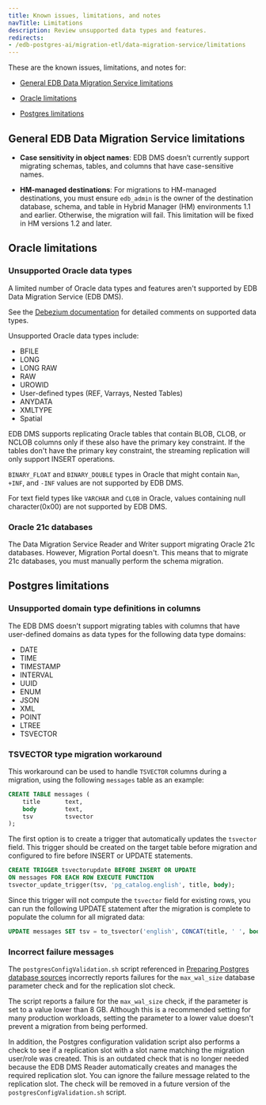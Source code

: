 ```yaml
---
title: Known issues, limitations, and notes
navTitle: Limitations
description: Review unsupported data types and features.
redirects:
- /edb-postgres-ai/migration-etl/data-migration-service/limitations
---
```


These are the known issues, limitations, and notes for:

-   [General EDB Data Migration Service limitations](limitations.mdx#general-edb-data-migration-service-limitations)

-   [Oracle limitations](limitations.mdx#oracle-limitations)

-   [Postgres limitations](limitations.mdx#postgres-limitations)

## General EDB Data Migration Service limitations

-   **Case sensitivity in object names**: EDB DMS doesn’t currently support migrating schemas, tables, and columns that have case-sensitive names.

-   **HM-managed destinations**: For migrations to HM-managed destinations, you must ensure `edb_admin` is the owner of the destination database, schema, and table in Hybrid Manager (HM) environments 1.1 and earlier. Otherwise, the migration will fail. This limitation will be fixed in HM versions 1.2 and later.

## Oracle limitations

### Unsupported Oracle data types

A limited number of Oracle data types and features aren't supported by EDB Data Migration Service (EDB DMS).

See the [Debezium documentation](https://debezium.io/documentation/reference/3.2/connectors/oracle.html#oracle-data-type-mappings) for detailed comments on supported data types.

Unsupported Oracle data types include:

-   BFILE
-   LONG
-   LONG RAW
-   RAW
-   UROWID
-   User-defined types (REF, Varrays, Nested Tables)
-   ANYDATA
-   XMLTYPE
-   Spatial

EDB DMS supports replicating Oracle tables that contain BLOB, CLOB, or NCLOB columns only if these also have the primary key constraint. If the tables don't have the primary key constraint, the streaming replication will only support INSERT operations.

`BINARY_FLOAT` and `BINARY_DOUBLE` types in Oracle that might contain `Nan`, `+INF`, and `-INF` values are not supported by EDB DMS.

For text field types like `VARCHAR` and `CLOB` in Oracle, values containing null character(0x00) are not supported by EDB DMS.

### Oracle 21c databases

The Data Migration Service Reader and Writer support migrating Oracle 21c databases. However, Migration Portal doesn't. This means that to migrate 21c databases, you must manually perform the schema migration.

## Postgres limitations

### Unsupported domain type definitions in columns

The EDB DMS doesn't support migrating tables with columns that have user-defined domains as data types for the following data type domains:

-   DATE
-   TIME
-   TIMESTAMP
-   INTERVAL
-   UUID
-   ENUM
-   JSON
-   XML
-   POINT
-   LTREE
-   TSVECTOR

### TSVECTOR type migration workaround

This workaround can be used to handle `TSVECTOR` columns during a migration, using the following `messages` table as an example:

```sql
CREATE TABLE messages (
    title       text,
    body        text,
    tsv         tsvector
);
```

The first option is to create a trigger that automatically updates the `tsvector` field. This trigger should be created on the target table before migration and configured to fire before INSERT or UPDATE statements.

```sql
CREATE TRIGGER tsvectorupdate BEFORE INSERT OR UPDATE
ON messages FOR EACH ROW EXECUTE FUNCTION
tsvector_update_trigger(tsv, 'pg_catalog.english', title, body);
```

Since this trigger will not compute the `tsvector` field for existing rows, you can run the following UPDATE statement after the migration is complete to populate the column for all migrated data:

```sql
UPDATE messages SET tsv = to_tsvector('english', CONCAT(title, ' ', body)) WHERE tsv IS NULL;
```

### Incorrect failure messages

The `postgresConfigValidation.sh` script referenced in [Preparing Postgres database sources](/edb-postgres-ai/hybrid-manager/using_hybrid_manager/migration/migration_guides/self_managed_pg_to_hm_managed/preparing_source_pg_db/) incorrectly reports failures for the `max_wal_size` database parameter check and for the replication slot check.

The script reports a failure for the `max_wal_size` check, if the parameter is set to a value lower than 8 GB. Although this is a recommended setting for many production workloads, setting the parameter to a lower value doesn't prevent a migration from being performed.

In addition, the Postgres configuration validation script also performs a check to see if a replication slot with a slot name matching the migration user/role was created. This is an outdated check that is no longer needed because the EDB DMS Reader automatically creates and manages the required replication slot. You can ignore the failure message related to the replication slot. The check will be removed in a future version of the `postgresConfigValidation.sh` script.
